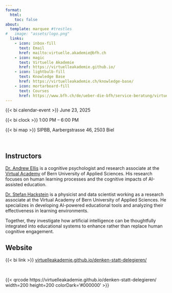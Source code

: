 ```yaml
---
format:
  html:
    toc: false
about:
  template: marquee #trestles
#   image: "assets/logo.png"
  links:
    - icon: inbox-fill
      text: Email
      href: mailto:virtuelle.akademie@bfh.ch
    - icon: magic
      text: Virtuelle Akademie
      href: https://virtuelleakademie.github.io/
    - icon: lightbulb-fill
      text: Knowledge Base
      href: https://virtuelleakademie.ch/knowledge-base/
    - icon: mortarboard-fill
      text: Courses
      href: https://www.bfh.ch/de/ueber-die-bfh/service-beratung/virtuelle-akademie/
---
```



{{< bi calendar-event >}} June 23, 2025

{{< bi clock >}} 1:00 PM – 6:00 PM

{{< bi map >}} SIPBB, Aarbergstrasse 46, 2503 Biel

<br>

## Instructors

[Dr. Andrew Ellis](mailto:andrew.ellis@bfh.ch) is a cognitive psychologist and research associate at the [Virtual Academy](https://virtuelleakademie.ch/) of Bern University of Applied Sciences. His research focuses on human learning processes and the cognitive impacts of AI-assisted education.

[Dr. Stefan Hackstein](mailto:stefan.hackstein@bfh.ch) is a physicist and data scientist working as a research associate at the Virtual Academy of Bern University of Applied Sciences. He specializes in developing AI-powered educational tools and analyzing their effectiveness in learning environments.

Together, they investigate how artificial intelligence can be thoughtfully integrated into educational systems to enhance rather than replace human cognitive engagement.

## Website

{{< bi link >}} [virtuelleakademie.github.io/denken-statt-delegieren/](https://virtuelleakademie.github.io/denken-statt-delegieren/)

<br>

{{< qrcode https://virtuelleakademie.github.io/denken-statt-delegieren/ width=200 height=200 colorDark='#000000' >}}
